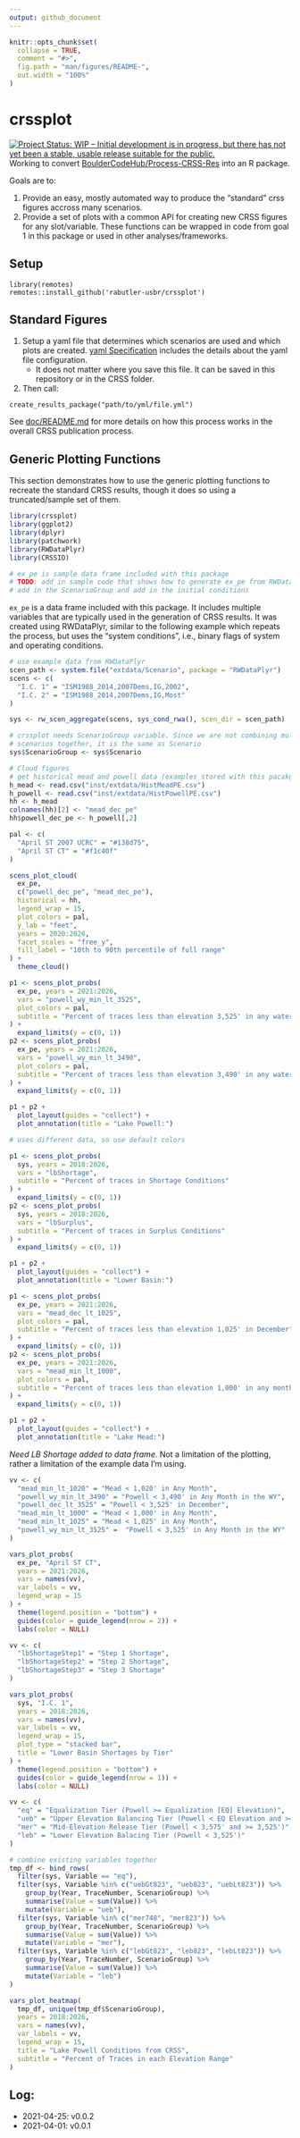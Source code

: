 ```yaml
---
output: github_document
---
```


<!-- README.md is generated from README.Rmd. Please edit that file -->

```r
knitr::opts_chunk$set(
  collapse = TRUE,
  comment = "#>",
  fig.path = "man/figures/README-",
  out.width = "100%"
)
```

# crssplot

[![Project Status: WIP – Initial development is in progress, but there has not yet been a stable, usable release suitable for the public.](https://www.repostatus.org/badges/latest/wip.svg)](https://www.repostatus.org/#wip) Working to convert [BoulderCodeHub/Process-CRSS-Res](https://github.com/BoulderCodeHub/Process-CRSS-Res) into an R package. 

Goals are to: 

1. Provide an easy, mostly automated way to produce the "standard" crss figures accross many scenarios.
2. Provide a set of plots with a common API for creating new CRSS figures for any slot/variable. These functions can be wrapped in code from goal 1 in this package or used in other analyses/frameworks.

## Setup

```
library(remotes)
remotes::install_github('rabutler-usbr/crssplot')
```

## Standard Figures

1. Setup a yaml file that determines which scenarios are used and which plots are created. [yaml Specification](https://github.com/BoulderCodeHub/Process-CRSS-Res/wiki/yaml-specification) includes the details about the yaml file configuration.
    * It does not matter where you save this file. It can be saved in this repository or in the CRSS folder.
2. Then call:

```
create_results_package("path/to/yml/file.yml")
```

See [doc/README.md](https://github.com/BoudlerCodeHub/Process-CRSS-Res/doc/README.md) for more details on how this process works in the overall CRSS publication process. 

## Generic Plotting Functions

This section demonstrates how to use the generic plotting functions to recreate the standard CRSS results, though it does so using a truncated/sample set of them.

```r
library(crssplot)
library(ggplot2)
library(dplyr)
library(patchwork)
library(RWDataPlyr)
library(CRSSIO)

# ex_pe is sample data frame included with this package
# TODO: add in sample code that shows how to generate ex_pe from RWDataPlyr and
# add in the ScenarioGroup and add in the initial conditions
```

`ex_pe` is a data frame included with this package. It includes multiple variables that are typically used in the generation of CRSS results. It was created using RWDataPlyr, similar to the following example which repeats the process, but uses the "system conditions", i.e., binary flags of system and operating conditions. 

```r
# use example data from RWDataPlyr
scen_path <- system.file("extdata/Scenario", package = "RWDataPlyr")
scens <- c(
  "I.C. 1" = "ISM1988_2014,2007Dems,IG,2002", 
  "I.C. 2" = "ISM1988_2014,2007Dems,IG,Most"
)

sys <- rw_scen_aggregate(scens, sys_cond_rwa(), scen_dir = scen_path)

# crssplot needs ScenarioGroup variable. Since we are not combining multiple
# scenarios together, it is the same as Scenario
sys$ScenarioGroup <- sys$Scenario
```

```r
# Cloud figures
# get historical mead and powell data (examples stored with this pacakge)
h_mead <- read.csv("inst/extdata/HistMeadPE.csv")
h_powell <- read.csv("inst/extdata/HistPowellPE.csv")
hh <- h_mead
colnames(hh)[2] <- "mead_dec_pe"
hh$powell_dec_pe <- h_powell[,2]

pal <- c(
  "April ST 2007 UCRC" = "#138d75",
  "April ST CT" = "#f1c40f"
)

scens_plot_cloud(
  ex_pe, 
  c("powell_dec_pe", "mead_dec_pe"), 
  historical = hh, 
  legend_wrap = 15,
  plot_colors = pal, 
  y_lab = "feet", 
  years = 2020:2026,
  facet_scales = "free_y", 
  fill_label = "10th to 90th percentile of full range"
) +
  theme_cloud()
```

```r
p1 <- scens_plot_probs(
  ex_pe, years = 2021:2026,
  vars = "powell_wy_min_lt_3525", 
  plot_colors = pal,
  subtitle = "Percent of traces less than elevation 3,525' in any water year"
) +
  expand_limits(y = c(0, 1))
p2 <- scens_plot_probs(
  ex_pe, years = 2021:2026,
  vars = "powell_wy_min_lt_3490", 
  plot_colors = pal,
  subtitle = "Percent of traces less than elevation 3,490' in any water year"
) +
  expand_limits(y = c(0, 1))

p1 + p2 +
  plot_layout(guides = "collect") +
  plot_annotation(title = "Lake Powell:")
```

```r
# uses different data, so use default colors

p1 <- scens_plot_probs(
  sys, years = 2018:2026,
  vars = "lbShortage", 
  subtitle = "Percent of traces in Shortage Conditions"
) +
  expand_limits(y = c(0, 1))
p2 <- scens_plot_probs(
  sys, years = 2018:2026,
  vars = "lbSurplus", 
  subtitle = "Percent of traces in Surplus Conditions"
) +
  expand_limits(y = c(0, 1))

p1 + p2 +
  plot_layout(guides = "collect") +
  plot_annotation(title = "Lower Basin:")
```

```r
p1 <- scens_plot_probs(
  ex_pe, years = 2021:2026,
  vars = "mead_dec_lt_1025", 
  plot_colors = pal,
  subtitle = "Percent of traces less than elevation 1,025' in December"
) +
  expand_limits(y = c(0, 1))
p2 <- scens_plot_probs(
  ex_pe, years = 2021:2026,
  vars = "mead_min_lt_1000", 
  plot_colors = pal,
  subtitle = "Percent of traces less than elevation 1,000' in any month"
) +
  expand_limits(y = c(0, 1))

p1 + p2 +
  plot_layout(guides = "collect") +
  plot_annotation(title = "Lake Mead:")
```

*Need LB Shortage added to data frame.* Not a limitation of the plotting, rather a limitation of the example data I'm using. 

```r
vv <- c(
  "mead_min_lt_1020" = "Mead < 1,020' in Any Month",
  "powell_wy_min_lt_3490" = "Powell < 3,490' in Any Month in the WY",
  "powell_dec_lt_3525" = "Powell < 3,525' in December",
  "mead_min_lt_1000" = "Mead < 1,000' in Any Month",
  "mead_min_lt_1025" = "Mead < 1,025' in Any Month",
  "powell_wy_min_lt_3525" =  "Powell < 3,525' in Any Month in the WY"
)

vars_plot_probs(
  ex_pe, "April ST CT",
  years = 2021:2026, 
  vars = names(vv),
  var_labels = vv,
  legend_wrap = 15
) + 
  theme(legend.position = "bottom") +
  guides(color = guide_legend(nrow = 2)) +
  labs(color = NULL)
```

```r
vv <- c(
  "lbShortageStep1" = "Step 1 Shortage",
  "lbShortageStep2" = "Step 2 Shortage",
  "lbShortageStep3" = "Step 3 Shortage"
)

vars_plot_probs(
  sys, "I.C. 1",
  years = 2018:2026, 
  vars = names(vv),
  var_labels = vv,
  legend_wrap = 15,
  plot_type = "stacked bar",
  title = "Lower Basin Shortages by Tier"
) + 
  theme(legend.position = "bottom") +
  guides(color = guide_legend(nrow = 1)) +
  labs(color = NULL)
```

```r
vv <- c(
  "eq" = "Equalization Tier (Powell >= Equalization [EQ] Elevation)",
  "ueb" = "Upper Elevation Balancing Tier (Powell < EQ Elevation and >= 3,575')",
  "mer" = "Mid-Elevation Release Tier (Powell < 3,575' and >= 3,525')",
  "leb" = "Lower Elevation Balacing Tier (Powell < 3,525')"
)

# combine existing variables together
tmp_df <- bind_rows(
  filter(sys, Variable == "eq"),
  filter(sys, Variable %in% c("uebGt823", "ueb823", "uebLt823")) %>%
    group_by(Year, TraceNumber, ScenarioGroup) %>%
    summarise(Value = sum(Value)) %>%
    mutate(Variable = "ueb"),
  filter(sys, Variable %in% c("mer748", "mer823")) %>%
    group_by(Year, TraceNumber, ScenarioGroup) %>%
    summarise(Value = sum(Value)) %>%
    mutate(Variable = "mer"),
  filter(sys, Variable %in% c("lebGt823", "leb823", "lebLt823")) %>%
    group_by(Year, TraceNumber, ScenarioGroup) %>%
    summarise(Value = sum(Value)) %>%
    mutate(Variable = "leb")
)

vars_plot_heatmap(
  tmp_df, unique(tmp_df$ScenarioGroup),
  years = 2018:2026, 
  vars = names(vv),
  var_labels = vv,
  legend_wrap = 15,
  title = "Lake Powell Conditions from CRSS",
  subtitle = "Percent of Traces in each Elevation Range"
)
```

## Log:

- 2021-04-25: v0.0.2
- 2021-04-01: v0.0.1
